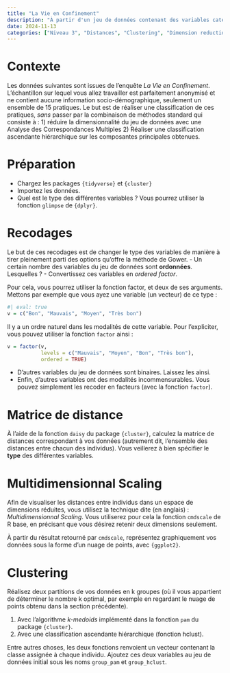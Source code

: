 ```yaml
---
title: "La Vie en Confinement"
description: "À partir d'un jeu de données contenant des variables catégorielles, ordonnées et non ordonnées, produire une matrice de distances avec la métrique de Gower. Puis mettre en œuvre les méthodes de réduction de la dimensionnalité et de clustering suivantes : *(Metric) Multidimensionnal Scaling* (MDS), *k-medoids*, *Agglomerative Hierarchical Clustering*."
date: 2024-11-13
categories: ["Niveau 3", "Distances", "Clustering", "Dimension reduction"]
---
```


# Contexte

Les données suivantes sont issues de l'enquête *La Vie en Confinement*. L'échantillon sur lequel vous allez travailler est parfaitement anonymisé et ne contient aucune information socio-démographique, seulement un ensemble de 15 pratiques. Le but est de réaliser une classification de ces pratiques, *sans* passer par la combinaison de méthodes standard qui consiste à : 1) réduire la dimensionnalité du jeu de données avec une Analyse des Correspondances Multiples 2) Réaliser une classification ascendante hiérarchique sur les composantes principales obtenues.

# Préparation

- Chargez les packages `{tidyverse}` et `{cluster}`
- Importez les données.
- Quel est le type des différentes variables ? Vous pourrez utiliser la fonction `glimpse` de `{dplyr}`.

# Recodages

Le but de ces recodages est de changer le type des variables de manière à tirer pleinement parti des options qu'offre la méthode de Gower.
- Un certain nombre des variables du jeu de données sont **ordonnées**. Lesquelles ?
- Convertissez ces variables en *ordered factor*.

:::{.callout-tip}
Pour cela, vous pourrez utiliser la fonction factor, et deux de ses arguments. Mettons par exemple que vous ayez une variable (un vecteur) de ce type :
```r
#| eval: true
v = c("Bon", "Mauvais", "Moyen", "Très bon")
```
Il y a un ordre naturel dans les modalités de cette variable. Pour l'expliciter, vous pouvez utiliser la fonction `factor` ainsi :
```r
v = factor(v,
           levels = c("Mauvais", "Moyen", "Bon", "Très bon"),
           ordered = TRUE)
```
:::
- D'autres variables du jeu de données sont binaires. Laissez les ainsi.
- Enfin, d'autres variables ont des modalités incommensurables. Vous pouvez simplement les recoder en facteurs (avec la fonction `factor`).

# Matrice de distance

À l'aide de la fonction `daisy` du package `{cluster}`, calculez la matrice de distances correspondant à vos données (autrement dit, l'ensemble des distances entre chacun des individus). Vous veillerez à bien spécifier le **type** des différentes variables.

# Multidimensionnal Scaling

Afin de visualiser les distances entre individus dans un espace de dimensions réduites, vous utilisez la technique dite (en anglais) : *Multidimensionnal Scaling*. Vous utiliserez pour cela la fonction `cmdscale` de R base, en précisant que vous désirez retenir deux dimensions seulement.

À partir du résultat retourné par `cmdscale`, représentez graphiquement vos données sous la forme d'un nuage de points, avec `{ggplot2}`. 

# Clustering

Réalisez deux partitions de vos données en k groupes (où il vous appartient de déterminer le nombre k optimal, par exemple en regardant le nuage de points obtenu dans la section précédente). 

1) Avec l'algorithme *k-medoids* implémenté dans la fonction `pam` du package `{cluster}`.
2) Avec une classification ascendante hiérarchique (fonction hclust). 

Entre autres choses, les deux fonctions renvoient un vecteur contenant la classe assignée à chaque individu. Ajoutez ces deux variables au jeu de données initial sous les noms `group_pam` et `group_hclust`. 


